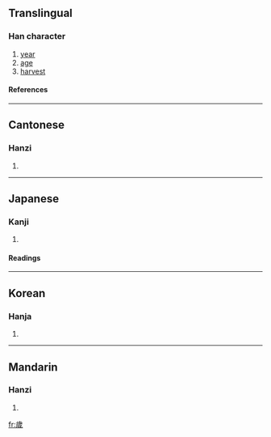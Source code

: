 {{see|歳|岁|亗}}

==Translingual==
===Han character===
{{Han char|rn=77|rad=止|as=09|sn=13|four=2125<sub>3</sub>|canj=卜一戈竹竹 (YMIHH)}}
# [[year]]
# [[age]]
# [[harvest]]
====References====
{{Han ref|kx=0577.020|dkj=16326|dj=0967.170|hdz=21443.200|uh=6B72|ud=27506|bh=B7B3|bd=47027}}

----
==Cantonese==
===Hanzi===
{{yue-hanzi|jyut=|y=seui3}}
# {{defn|Cantonese}}

----
==Japanese==
===Kanji===
{{ja-kanji|grade=|rs=止09}}
# {{defn|Japanese}} 
====Readings====
{{ja-readings|on=[[せい]] (sei), [[さい]] (sai)|kun=[[とし]] (toshi), [[よわい]] (yowai)}}

----
==Korean==
===Hanja===
{{ko-hanja|hangeul=세|eumhun=|rv=se|mr=se|y=sey}}
# {{defn|Korean}}

----
==Mandarin==
===Hanzi===
{{cmn-hanzi|sim=岁|pin=[[suì]] (sui4)|wg=sui<sup>4</sup>}}
# {{defn|Mandarin}}

[[fr:歲]]